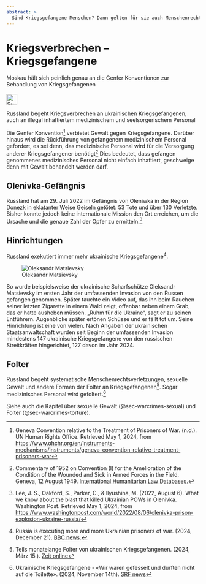 ```yaml
---
abstract: > 
  Sind Kriegsgefangene Menschen? Dann gelten für sie auch Menschenrechte. Russland behandelt kriegsgefangene Ukrainer schlimmer als Tiere.  
---
```


# Kriegsverbrechen – Kriegsgefangene {#sec-warcrimes-prisoners}

::: {.callout-caution title="Mythos"}
Moskau hält sich peinlich genau an die Genfer Konventionen zur Behandlung von Kriegsgefangenen 
[<br></br>![Suche nach Stichwort in EUvsDisinfo](../all_common_img/EUvsDisinfo_400x240.jpg){height=2em}](https://euvsdisinfo.eu/disinformation-cases/?text=war%20crimes%20prisoners&sort=relevance)
:::

::: {.callout-tip title="Wahrheit"}
Russland begeht Kriegsverbrechen an ukrainischen Kriegsgefangenen, auch an illegal inhaftiertem medizinischem und seelsorgerischem Personal
:::

Die Genfer Konvention[^warcrimes-prisoners.de-6] verbietet Gewalt gegen Kriegsgefangene. Darüber hinaus wird die Rückführung von gefangenem medizinischem Personal gefordert, es sei denn, das medizinische Personal wird für die Versorgung anderer Kriegsgefangener benötigt[^warcrimes-prisoners.de-3] Dies bedeutet, dass gefangen genommenes medizinisches Personal nicht einfach inhaftiert, geschweige denn mit Gewalt behandelt werden darf.

## Olenivka-Gefängnis

Russland hat am 29\. Juli 2022 im Gefängnis von Oleniwka in der Region Donezk in eklatanter Weise Geiseln getötet: 53 Tote und über 130 Verletzte. Bisher konnte jedoch keine internationale Mission den Ort erreichen, um die Ursache und die genaue Zahl der Opfer zu ermitteln.[^warcrimes-prisoners.de-1] 

## Hinrichtungen

Russland exekutiert immer mehr ukrainische Kriegsgefangene[^warcrimes-prisoners.de-2]. 

![Oleksandr Matsievsky](OleksandrMatsievsky.jpg)

So wurde beispielsweise der ukrainische Scharfschütze Oleksandr Matsievsky im ersten Jahr der umfassenden Invasion von den Russen gefangen genommen. Später tauchte ein Video auf, das ihn beim Rauchen seiner letzten Zigarette in einem Wald zeigt, offenbar neben einem Grab, das er hatte ausheben müssen. „Ruhm für die Ukraine“, sagt er zu seinen Entführern. Augenblicke später ertönen Schüsse und er fällt tot um. Seine Hinrichtung ist eine von vielen. Nach Angaben der ukrainischen Staatsanwaltschaft wurden seit Beginn der umfassenden Invasion mindestens 147 ukrainische Kriegsgefangene von den russischen Streitkräften hingerichtet, 127 davon im Jahr 2024.


## Folter

Russland begeht systematische Menschenrechtsverletzungen, sexuelle Gewalt und andere Formen der Folter an Kriegsgefangenen[^warcrimes-prisoners.de-4]. Sogar medizinisches Personal wird gefoltert.[^warcrimes-prisoners.de-5]   

Siehe auch die Kapitel über sexuelle Gewalt (@sec-warcrimes-sexual) und Folter (@sec-warcrimes-torture).  



[^warcrimes-prisoners.de-6]:  Geneva Convention relative to the Treatment of Prisoners of War. (n.d.). UN Human Rights Office. Retrieved May 1, 2024, from [https://www.ohchr.org/en/instruments-mechanisms/instruments/geneva-convention-relative-treatment-prisoners-war](https://www.ohchr.org/en/instruments-mechanisms/instruments/geneva-convention-relative-treatment-prisoners-war)

[^warcrimes-prisoners.de-1]:  Lee, J. S., Oakford, S., Parker, C., & Ilyushina, M. (2022, August 6). What we know about the blast that killed Ukrainian POWs in Olenivka. Washington Post. Retrieved May 1, 2024, from [https://www.washingtonpost.com/world/2022/08/06/olenivka-prison-explosion-ukraine-russia/](https://www.washingtonpost.com/world/2022/08/06/olenivka-prison-explosion-ukraine-russia/) 

[^warcrimes-prisoners.de-2]: Russia is executing more and more Ukrainian prisoners of war. (2024, December 21). [BBC news](https://www.bbc.com/news/articles/c7ve11lr247o). 

[^warcrimes-prisoners.de-3]: Commentary of 1952 on Convention (I) for the Amelioration of the Condition of the Wounded and Sick in Armed Forces in the Field. Geneva, 12 August 1949. [International Humanitarian Law Databases.](https://ihl-databases.icrc.org/en/ihl-treaties/gci-1949/article-28/commentary/1952)

[^warcrimes-prisoners.de-4]: Teils monatelange Folter von ukrainischen Kriegsgefangenen. (2024, März 15.). [Zeit online](https://www.zeit.de/politik/ausland/2024-03/kriegsgefangene-ukraine-folter-un-bericht) 

[^warcrimes-prisoners.de-5]:  Ukrainische Kriegsgefangene - «Wir waren gefesselt und durften nicht auf die Toilette». (2024, November 14th). [SRF news](https://www.srf.ch/news/international/ukraine/ukrainische-kriegsgefangene-wir-waren-gefesselt-und-durften-nicht-auf-die-toilette) 

